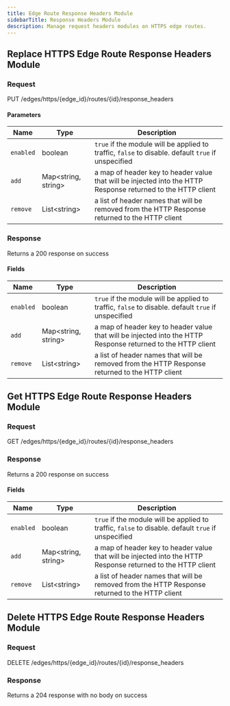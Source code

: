 ```yaml
---
title: Edge Route Response Headers Module
sidebarTitle: Response Headers Module
description: Manage request headers modules on HTTPS edge routes.
---
```




## Replace HTTPS Edge Route Response Headers Module

### Request

PUT /edges/https/\{edge_id\}/routes/\{id\}/response_headers

<EdgeRouteResponseHeadersModuleReplaceRequest />

#### Parameters

| Name      | Type                      | Description                                                                                                  |
| --------- | ------------------------- | ------------------------------------------------------------------------------------------------------------ |
| `enabled` | boolean                   | `true` if the module will be applied to traffic, `false` to disable. default `true` if unspecified           |
| `add`     | Map&lt;string, string&gt; | a map of header key to header value that will be injected into the HTTP Response returned to the HTTP client |
| `remove`  | List&lt;string&gt;        | a list of header names that will be removed from the HTTP Response returned to the HTTP client               |

### Response

Returns a 200 response on success

<EdgeRouteResponseHeadersModuleReplaceResponse />

#### Fields

| Name      | Type                      | Description                                                                                                  |
| --------- | ------------------------- | ------------------------------------------------------------------------------------------------------------ |
| `enabled` | boolean                   | `true` if the module will be applied to traffic, `false` to disable. default `true` if unspecified           |
| `add`     | Map&lt;string, string&gt; | a map of header key to header value that will be injected into the HTTP Response returned to the HTTP client |
| `remove`  | List&lt;string&gt;        | a list of header names that will be removed from the HTTP Response returned to the HTTP client               |

## Get HTTPS Edge Route Response Headers Module

### Request

GET /edges/https/\{edge_id\}/routes/\{id\}/response_headers

<EdgeRouteResponseHeadersModuleGetRequest />

### Response

Returns a 200 response on success

<EdgeRouteResponseHeadersModuleGetResponse />

#### Fields

| Name      | Type                      | Description                                                                                                  |
| --------- | ------------------------- | ------------------------------------------------------------------------------------------------------------ |
| `enabled` | boolean                   | `true` if the module will be applied to traffic, `false` to disable. default `true` if unspecified           |
| `add`     | Map&lt;string, string&gt; | a map of header key to header value that will be injected into the HTTP Response returned to the HTTP client |
| `remove`  | List&lt;string&gt;        | a list of header names that will be removed from the HTTP Response returned to the HTTP client               |

## Delete HTTPS Edge Route Response Headers Module

### Request

DELETE /edges/https/\{edge_id\}/routes/\{id\}/response_headers

<EdgeRouteResponseHeadersModuleDeleteRequest />

### Response

Returns a 204 response with no body on success
